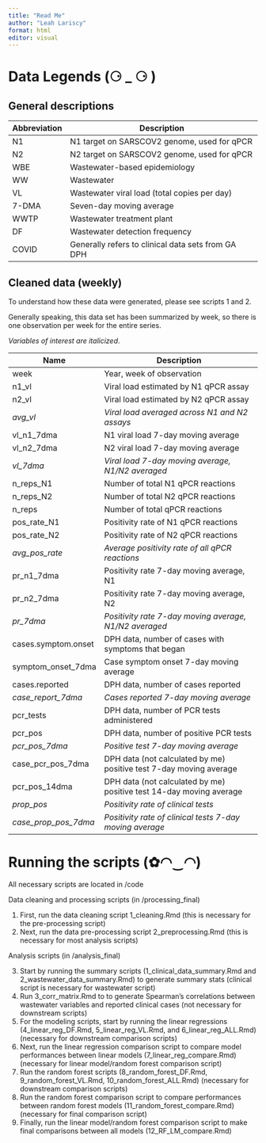 ```yaml
---
title: "Read Me"
author: "Leah Lariscy"
format: html
editor: visual
---
```


# Data Legends (⚆ \_ ⚆ )

## General descriptions

| Abbreviation | Description                                        |
|--------------|----------------------------------------------------|
| N1           | N1 target on SARSCOV2 genome, used for qPCR        |
| N2           | N2 target on SARSCOV2 genome, used for qPCR        |
| WBE          | Wastewater-based epidemiology                      |
| WW           | Wastewater                                         |
| VL           | Wastewater viral load (total copies per day)       |
| 7-DMA        | Seven-day moving average                           |
| WWTP         | Wastewater treatment plant                         |
| DF           | Wastewater detection frequency                     |
| COVID        | Generally refers to clinical data sets from GA DPH |

## Cleaned data (weekly)

To understand how these data were generated, please see scripts 1 and 2.

Generally speaking, this data set has been summarized by week, so there is one observation per week for the entire series.

*Variables of interest are italicized*.

| Name                 | Description                                                         |
|------------------|-----------------------------------------------------|
| week                 | Year, week of observation                                           |
| n1_vl                | Viral load estimated by N1 qPCR assay                               |
| n2_vl                | Viral load estimated by N2 qPCR assay                               |
| *avg_vl*             | *Viral load averaged across N1 and N2 assays*                       |
| vl_n1_7dma           | N1 viral load 7-day moving average                                  |
| vl_n2_7dma           | N2 viral load 7-day moving average                                  |
| *vl_7dma*            | *Viral load 7-day moving average, N1/N2 averaged*                   |
| n_reps_N1            | Number of total N1 qPCR reactions                                   |
| n_reps_N2            | Number of total N2 qPCR reactions                                   |
| n_reps               | Number of total qPCR reactions                                      |
| pos_rate_N1          | Positivity rate of N1 qPCR reactions                                |
| pos_rate_N2          | Positivity rate of N2 qPCR reactions                                |
| *avg_pos_rate*       | *Average positivity rate of all qPCR reactions*                     |
| pr_n1_7dma           | Positivity rate 7-day moving average, N1                            |
| pr_n2_7dma           | Positivity rate 7-day moving average, N2                            |
| *pr_7dma*            | *Positivity rate 7-day moving average, N1/N2 averaged*              |
| cases.symptom.onset  | DPH data, number of cases with symptoms that began                  |
| symptom_onset_7dma   | Case symptom onset 7-day moving average                             |
| cases.reported       | DPH data, number of cases reported                                  |
| *case_report_7dma*   | *Cases reported 7-day moving average*                               |
| pcr_tests            | DPH data, number of PCR tests administered                          |
| pcr_pos              | DPH data, number of positive PCR tests                              |
| *pcr_pos_7dma*       | *Positive test 7-day moving average*                                |
| case_pcr_pos_7dma    | DPH data (not calculated by me) positive test 7-day moving average  |
| pcr_pos_14dma        | DPH data (not calculated by me) positive test 14-day moving average |
| *prop_pos*           | *Positivity rate of clinical tests*                                 |
| *case_prop_pos_7dma* | *Positivity rate of clinical tests 7-day moving average*            |

# Running the scripts (✿◠‿◠) 

All necessary scripts are located in /code

Data cleaning and processing scripts (in /processing_final)

1.  First, run the data cleaning script 1_cleaning.Rmd (this is necessary for the pre-processing script)
2.  Next, run the data pre-processing script 2_preprocessing.Rmd (this is necessary for most analysis scripts)

Analysis scripts (in /analysis_final)

3.  Start by running the summary scripts (1_clinical_data_summary.Rmd and 2_wastewater_data_summary.Rmd) to generate summary stats (clinical script is necessary for wastewater script)
4.  Run 3_corr_matrix.Rmd to to generate Spearman's correlations between wastewater variables and reported clinical cases (not necessary for downstream scripts)
5.  For the modeling scripts, start by running the linear regressions (4_linear_reg_DF.Rmd, 5_linear_reg_VL.Rmd, and 6_linear_reg_ALL.Rmd) (necessary for downstream comparison scripts)
6.  Next, run the linear regression comparison script to compare model performances between linear models (7_linear_reg_compare.Rmd) (necessary for linear model/random forest comparison script)
7.  Run the random forest scripts (8_random_forest_DF.Rmd, 9_random_forest_VL.Rmd, 10_random_forest_ALL.Rmd) (necessary for downstream comparison scripts)
8.  Run the random forest comparison script to compare performances between random forest models (11_random_forest_compare.Rmd) (necessary for final comparison script)
9.  Finally, run the linear model/random forest comparison script to make final comparisons between all models (12_RF_LM_compare.Rmd)
